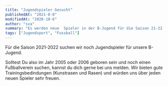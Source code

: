 ---
title: "Jugendspieler Gesucht"
publishedAt: "2021-8-8"
modifiedAt: "2020-10-6"
author: "sva"
summary: "Es werden neue  Spieler in der B-Jugend für die Saison 21-22 gesuch..."
tags: ["Jugendsport", "Fussball"]
---

Für die Saison 2021-2022 suchen wir noch Jugendspieler für unsere B-Jugend.

Solltest Du also im Jahr 2005 oder 2006 geboren sein und noch einen Fußballverein suchen, kannst du dich gerne bei uns melden. 
Wir bieten gute Trainingsbedindungen (Kunstrasen und Rasen) und würden uns über jeden neuen Spieler sehr freuen.